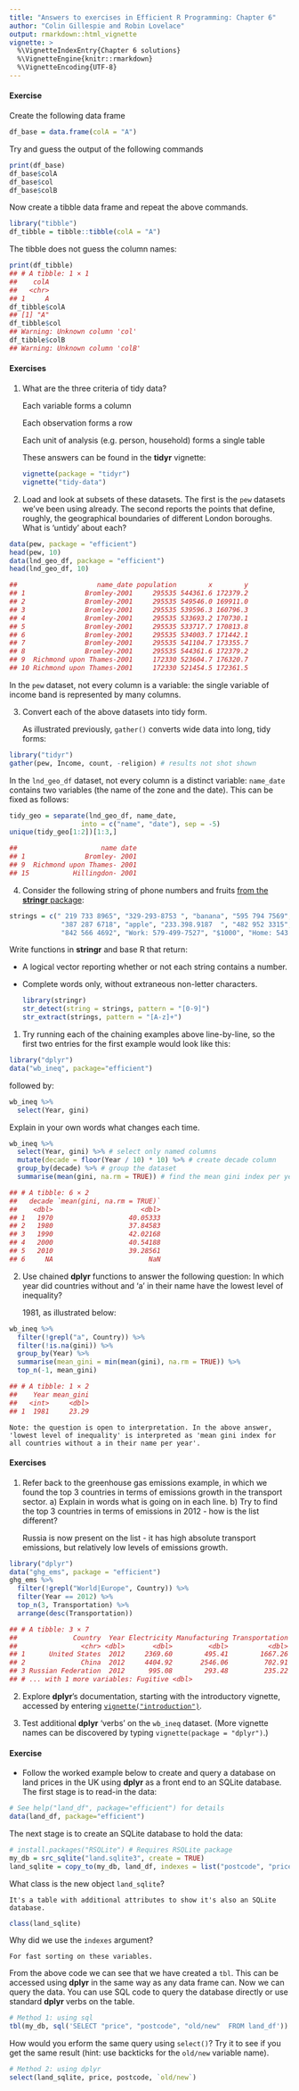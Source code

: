 ```yaml
---
title: "Answers to exercises in Efficient R Programming: Chapter 6"
author: "Colin Gillespie and Robin Lovelace"
output: rmarkdown::html_vignette
vignette: >
  %\VignetteIndexEntry{Chapter 6 solutions}
  %\VignetteEngine{knitr::rmarkdown}
  %\VignetteEncoding{UTF-8}
---
```


#### Exercise {-}

Create the following data frame

```r
df_base = data.frame(colA = "A")
```

Try and guess the output of the following commands

```r
print(df_base)
df_base$colA
df_base$col
df_base$colB
```

Now create a tibble data frame and repeat the above commands.

```r
library("tibble")
df_tibble = tibble::tibble(colA = "A")
```
    
The tibble does not guess the column names:
    
```r
print(df_tibble)
## # A tibble: 1 × 1
##    colA
##   <chr>
## 1     A
df_tibble$colA
## [1] "A"
df_tibble$col
## Warning: Unknown column 'col'
df_tibble$colB
## Warning: Unknown column 'colB'
```

#### Exercises {-}

1. What are the three criteria of tidy data?

    Each variable forms a column
    
    Each observation forms a row
    
    Each unit of analysis (e.g. person, household) forms a single table
    
    These answers can be found in the **tidyr** vignette:

    ```r
    vignette(package = "tidyr")
    vignette("tidy-data")
    ```

2. Load and look at subsets of these datasets. The first is the `pew` datasets we've been using already. The second reports the points that define, roughly, the geographical boundaries of different London boroughs. What is 'untidy' about each?

```r
data(pew, package = "efficient")
head(pew, 10)
data(lnd_geo_df, package = "efficient")
head(lnd_geo_df, 10)

##                    name_date population        x        y
## 1               Bromley-2001     295535 544361.6 172379.2
## 2               Bromley-2001     295535 549546.0 169911.0
## 3               Bromley-2001     295535 539596.3 160796.3
## 4               Bromley-2001     295535 533693.2 170730.1
## 5               Bromley-2001     295535 533717.7 170813.8
## 6               Bromley-2001     295535 534003.7 171442.1
## 7               Bromley-2001     295535 541104.7 173355.7
## 8               Bromley-2001     295535 544361.6 172379.2
## 9  Richmond upon Thames-2001     172330 523604.7 176320.7
## 10 Richmond upon Thames-2001     172330 521454.5 172361.5
```

In the `pew` dataset, not every column is a variable: the single variable of income band is represented by many columns.

3. Convert each of the above datasets into tidy form.

    As illustrated previously, `gather()` converts wide data into long, tidy forms:
    
    
```r
library("tidyr")
gather(pew, Income, count, -religion) # results not shot shown
```

In the `lnd_geo_df` dataset, not every column is a distinct variable: `name_date` contains two variables (the name of the zone and the date). This can be fixed as follows:
    
```r
tidy_geo = separate(lnd_geo_df, name_date,
                  into = c("name", "date"), sep = -5)
unique(tidy_geo[1:2])[1:3,]

##                     name date
## 1               Bromley- 2001
## 9  Richmond upon Thames- 2001
## 15           Hillingdon- 2001
```

4. Consider the following string of phone numbers and fruits [from the **stringr** package](http://stringr.tidyverse.org/reference/str_match.html):

```r
strings = c(" 219 733 8965", "329-293-8753 ", "banana", "595 794 7569",
             "387 287 6718", "apple", "233.398.9187  ", "482 952 3315", "239 923 8115",
             "842 566 4692", "Work: 579-499-7527", "$1000", "Home: 543.355.3679")
```

Write functions in **stringr** and base R that return:

- A logical vector reporting whether or not each string contains a number.
- Complete words only, without extraneous non-letter characters.

    ```r
    library(stringr)
    str_detect(string = strings, pattern = "[0-9]")
    str_extract(strings, pattern = "[A-z]+")
    ```

1. Try running each of the chaining examples above line-by-line, so the first two entries for the first example would look like this:

```r
library("dplyr")
data("wb_ineq", package="efficient")
```

followed by:

```r
wb_ineq %>% 
  select(Year, gini) 
```

Explain in your own words what changes each time.

```r
wb_ineq %>% 
  select(Year, gini) %>% # select only named columns
  mutate(decade = floor(Year / 10) * 10) %>% # create decade column
  group_by(decade) %>% # group the dataset
  summarise(mean(gini, na.rm = TRUE)) # find the mean gini index per year

## # A tibble: 6 × 2
##   decade `mean(gini, na.rm = TRUE)`
##    <dbl>                      <dbl>
## 1   1970                   40.05333
## 2   1980                   37.84583
## 3   1990                   42.02168
## 4   2000                   40.54188
## 5   2010                   39.28561
## 6     NA                        NaN
```

2. Use chained **dplyr** functions to answer the following question: In which year did countries without and 'a' in their name have the lowest level of inequality?

    1981, as illustrated below:

```r
wb_ineq %>% 
  filter(!grepl("a", Country)) %>%
  filter(!is.na(gini)) %>% 
  group_by(Year) %>% 
  summarise(mean_gini = min(mean(gini), na.rm = TRUE)) %>% 
  top_n(-1, mean_gini)

## # A tibble: 1 × 2
##    Year mean_gini
##   <int>     <dbl>
## 1  1981     23.29
```

    Note: the question is open to interpretation. In the above answer, 'lowest level of inequality' is interpreted as 'mean gini index for all countries without a in their name per year'.

#### Exercises {-}

1. Refer back to the greenhouse gas emissions example, in which we found the top 3 countries in terms of emissions growth in the transport sector. a) Explain in words what is going on in each line. b) Try to find the top 3 countries in terms of emissions in 2012 - how is the list different?

    Russia is now present on the list - it has high absolute transport emissions, but relatively low levels of emissions growth.

```r
library("dplyr")
data("ghg_ems", package = "efficient")
ghg_ems %>%
  filter(!grepl("World|Europe", Country)) %>% 
  filter(Year == 2012) %>% 
  top_n(3, Transportation) %>%
  arrange(desc(Transportation))

## # A tibble: 3 × 7
##              Country  Year Electricity Manufacturing Transportation  Other
##                <chr> <dbl>       <dbl>         <dbl>          <dbl>  <dbl>
## 1      United States  2012     2369.60        495.41        1667.26 541.88
## 2              China  2012     4404.92       2546.06         702.91 551.97
## 3 Russian Federation  2012      995.08        293.48         235.22 135.25
## # ... with 1 more variables: Fugitive <dbl>
```

2. Explore **dplyr**'s documentation, starting with the introductory vignette, accessed by entering [`vignette("introduction")`](https://cran.rstudio.com/web/packages/dplyr/vignettes/introduction.html).

3. Test additional **dplyr** 'verbs' on the `wb_ineq` dataset. (More vignette names can be discovered by typing `vignette(package = "dplyr")`.)

#### Exercise {-}

- Follow the worked example below to create and query a database on land prices in the UK using **dplyr** as a front end to an SQLite database. 
The first stage is to read-in the data:

```r
# See help("land_df", package="efficient") for details
data(land_df, package="efficient")
```

The next stage is to create an SQLite database to hold the data:

```r
# install.packages("RSQLite") # Requires RSQLite package
my_db = src_sqlite("land.sqlite3", create = TRUE)
land_sqlite = copy_to(my_db, land_df, indexes = list("postcode", "price")) 
```

What class is the new object `land_sqlite`?

    It's a table with additional attributes to show it's also an SQLite database.

```r
class(land_sqlite)
```


Why did we use the `indexes` argument?

    For fast sorting on these variables.

From the above code we can see that we have created a `tbl`. This can be accessed using **dplyr** in the same way as any data frame can. Now we can query the data. You can use SQL code to query the database directly or use standard **dplyr** verbs on the table.

```r
# Method 1: using sql
tbl(my_db, sql('SELECT "price", "postcode", "old/new"  FROM land_df'))
```

How would you erform the same query using `select()`? Try it to see if you get the same result (hint: use backticks for the `old/new` variable name).

```r
# Method 2: using dplyr
select(land_sqlite, price, postcode, `old/new`)
```

